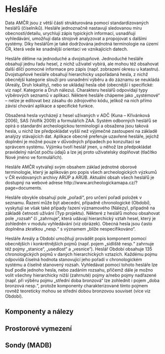 # Hesláře

Data AMČR jsou z větší části strukturována pomocí standardizovaných heslářů (číselníků). Hesláře jednoznačně nastavují sledovanou míru obecnosti/detailu, urychlují zápis typických informací, usnadňují vyhledávání, umožňují data strojově analyzovat a propojovat s dalšími systémy. Díky heslářům je také dodržována jednotná terminologie na území ČR, která vede ke snadnější orientaci ve vznikajících datech.

Hesláře dělíme na jednoduché a dvojstupňové. Jednoduché hesláře obsahují jednu řadu hesel, z nichž uživatel vybírá, ale mohou též obsahovat další dílčí pomocné informace pro zápis (např. zobrazení okresu u katastru). Dvojstupňové hesláře obsahují hierarchicky uspořádaná hesla, z nichž obecnější kategorie slouží pro usnadnění výběru a do záznamu se neukládá (Areály, Druh lokality), nebo se ukládají hesla obě (obecnější i specifické: viz např. Kategorie a Druh nálezu). Charakteru heslářů odpovídají typy výběrových seznamů v aplikaci. Některé hesláře chápeme jako „systémové“ – nelze je editovat bez zásahu do zdrojového kódu, jelikož na nich přímo závisí chování aplikace a specifické funkce.

Obsažená hesla vycházejí z hesel užívaných v ADČ (Kuna – Křivánková 2006), SAS (Volfík 2009) a formulářích ZAA. Systém odborných heslářů se opírá o standardní archeologickou terminologii a obsažena jsou taková hesla, u nichž lze předpokládat vyšší než výjimečné zastoupení na základě analýzy stávajících dat. Aplikace obecně preferuje uzavřené hesláře, jejichž doplnění je možné pouze v důvodných případech po konzultaci se správcem systému. Výjimku tvoří heslář jmen, u něhož lze předpokládat pravidelný nárůst počtu údajů a lze jej proto uživatelsky doplňovat (tlačítko Nové jméno ve formulářích).

Hesláře AMČR vytvářejí svým obsahem základ jednotné oborové terminologie, který je aplikován pro popis všech archeologických výzkumů v ČR evidovaných archivy ARÚP a ARÚB. Aktuální obsah všech heslářů je dostupný na webové adrese http://www.archeologickamapa.cz/?page=documents.

Hesláře obvykle obsahují pole „pořadí“, pro určení pořadí položek v seznamu. Řazení může být abecední, případně chronologické (Období), vyskytují se však také případy řazení významového (Nálezy), případně na základě četnosti užívání (Typ projektu). Některé z heslářů mohou obsahovat pole „rozsah“ či „zahrnuje“, která udávají hierarchický vztah hesel, který je zohledněn v modulu vyhledávání (viz obrázek). Obecná hesla jsou často doplněna zkratkou „nesp.“ s významem „blíže nespecifikováno“.

Hesláře Areály a Období umožňují provádět popis komponent pomocí obecnějších i konkrétnějších pojmů (např. pojem „sídliště nesp.“ zahrnuje též pojmy „stanice“, „usedlost“ a „vesnice“). Heslář Období obsahuje 135 chronologických pojmů v daných hierarchických vztazích. Každému pojmu odpovídá číselná hodnota stanovující jeho pořadí v chronologickém systému a číselně stanovený rozsah. Vyhledávat pomocí tohoto hesláře lze buď podle jednoho hesla, nebo zadáním rozsahu, přičemž dále je možno volit všechny hierarchicky nižší (zahrnuté) pojmy a/nebo pojmy nadřazené (např. při výběru pojmu „střední doba bronzová“ lze zohlednit i pojem „doba bronzová nesp.“, protože komponenty charakterizované tímto pojmem rovněž teoreticky mohou se střední dobou bronzovou souviset (více viz Období).

## Komponenty a nálezy

## Prostorové vymezení

## Sondy (MADB)
